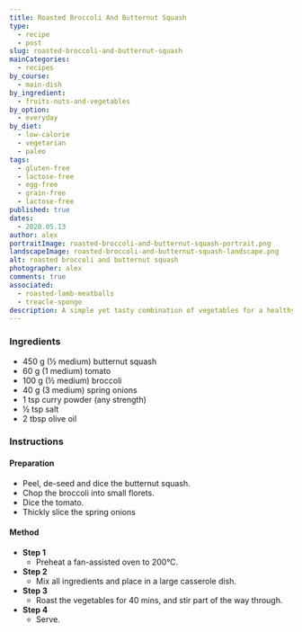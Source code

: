 ```yaml
---
title: Roasted Broccoli And Butternut Squash
type:
  - recipe
  - post
slug: roasted-broccoli-and-butternut-squash
mainCategories: 
  - recipes
by_course:
  - main-dish
by_ingredient:
  - fruits-nuts-and-vegetables
by_option:
  - everyday
by_diet:
  - low-calorie
  - vegetarian
  - paleo
tags:
  - gluten-free
  - lactose-free
  - egg-free
  - grain-free
  - lactose-free
published: true
dates: 
  - 2020.05.13
author: alex
portraitImage: roasted-broccoli-and-butternut-squash-portrait.png
landscapeImage: roasted-broccoli-and-butternut-squash-landscape.png
alt: roasted broccoli and butternut squash
photographer: alex
comments: true
associated: 
  - roasted-lamb-meatballs
  - treacle-sponge
description: A simple yet tasty combination of vegetables for a healthy side dish.
---
```


<Ingredients>

### Ingredients
    
  - 450 g (½ medium) butternut squash
  - 60 g (1 medium) tomato
  - 100 g (½ medium) broccoli
  - 40 g (3 medium) spring onions
  - 1 tsp curry powder (any strength)
  - ½ tsp salt
  - 2 tbsp olive oil

</Ingredients>

<Instructions>

### Instructions

#### Preparation

  - Peel, de-seed and dice the butternut squash.
  - Chop the broccoli into small florets.
  - Dice the tomato.
  - Thickly slice the spring onions

#### Method

  - **Step 1**
    - Preheat a fan-assisted oven to 200°C.
  - **Step 2**
    - Mix all ingredients and place in a large casserole dish.
  - **Step 3**
    - Roast the vegetables for 40 mins, and stir part of the way through.
  - **Step 4**
    - Serve.

</Instructions>


